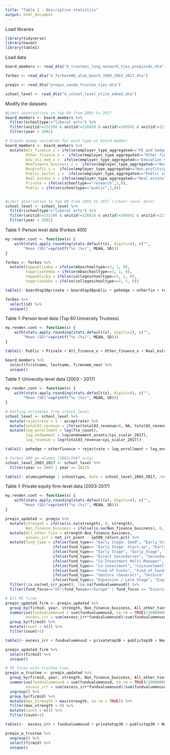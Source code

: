 ```yaml
---
title: "Table 1 - Descriptive statistics"
output: html_document
---
```


Load libraries
```r
library(tidyverse)
library(haven)
library(table1)
```



Load data
```r
board_members <- read_dta("d_trustees_long_network_ties_preqinids.dta")

forbes <- read_dta("d_forbes400_alum_board_1989_2003_2017.dta")

preqin <- read_dta("preqin_sandp_trustee_ties.dta")

school_level <- read_dta("d_school_level_elite_embed.dta")
```


Modify the datasets
```r
#Limit observations to top 60 from 2003 to 2017
board_members <- board_members %>% 
  filter(schooltype!="liberal arts") %>% 
  filter(unitid!=232186 & unitid!=126818 & unitid!=209542 & unitid!=221759 & unitid!=102614 & unitid!=129020 & unitid!=181464) %>% 
  filter(year > 2002)

# Create dummy variables for each type of board member
board_members <- board_members %>% 
  mutate(Alt_finance_x = ifelse(employer_type_aggregated=="PE and hedge funds",1,0),
         Other_finance_x =  ifelse(employer_type_aggregated=="Other finance",1,0),
         Edu_sci_med_x =  ifelse(employer_type_aggregated=="Education science medicine",1,0),
         Nonfinance_business_x =  ifelse(employer_type_aggregated=="Non-financial business",1,0),
         Nonprofit_x =  ifelse(employer_type_aggregated=="Non-profits/philanthropy",1,0),
         Public_sector_x =  ifelse(employer_type_aggregated=="Public sector",1,0),
         Real_estate_x = ifelse(employer_type_aggregated=="Real estate",1,0),
         Private = ifelse(schooltype=="research",1,0),
         Public = ifelse(schooltype=="public",1,0))


#Limit observation to top 60 from 2003 to 2017 (school level data)
school_level <- school_level %>% 
  filter(schooltype!="liberal arts") %>% 
  filter(unitid!=232186 & unitid!=126818 & unitid!=209542 & unitid!=221759 & unitid!=102614 & unitid!=129020 & unitid!=181464) %>% 
  filter(year > 2002)
```


Table 1: Person level data (Forbes 400)
```r
my.render.cont <- function(x) {
    with(stats.apply.rounding(stats.default(x), digits=4), c("",
        "Mean (SD)"=sprintf("%s (%s)", MEAN, SD)))
}

forbes <- forbes %>% 
  mutate(toppublicmba = ifelse(mbaschooltype==2, 1, 0),
         topprivatemba = ifelse(mbaschooltype==3, 1, 0),
         toppublicba = ifelse(collegeschooltype==2, 1, 0),
         topprivateba = ifelse(collegeschooltype==3, 1, 0))

table1(~ boardtop30private + boardtop30public + pehedge + otherfin + technology + worth + inherited + topprivateba + toppublicba + topprivatemba +  toppublicmba, data = forbes, render.continuous=my.render.cont)

forbes %>% 
  select(id) %>% 
  unique()
```



Table 1: Person level data (Top 60 University Trustees)
```r
my.render.cont <- function(x) {
    with(stats.apply.rounding(stats.default(x), digits=2), c("",
        "Mean (SD)"=sprintf("%s (%s)", MEAN, SD)))
}

table1(~ Public + Private + Alt_finance_x + Other_finance_x + Real_estate_x + Nonfinance_business_x + Nonprofit_x  + Edu_sci_med_x + Public_sector_x, data = board_members, render.continuous=my.render.cont)

board_members %>% 
  select(firstname, lastname, firmname_new) %>% 
  unique()
```



Table 1: University-level data (2003 - 2017)
```r
my.render.cont <- function(x) {
    with(stats.apply.rounding(stats.default(x), digits=4), c("",
        "Mean (SD)"=sprintf("%s (%s)", MEAN, SD)))
}

# Getting estimates from school_level
school_level <- school_level %>% 
  mutate(rejectrate = 1 - acceptrate) %>% 
  mutate(total03_revenue = ifelse(total03_revenue<0, NA, total03_revenue)) %>% 
  mutate(log_enrollment = log(fte_count),
         log_endowment = log(endowment_assets/cpi_scalar_2017),
         log_revenue = log(total03_revenue/cpi_scalar_2017))

table1(~ pehedge + otherfinance + rejectrate + log_enrollment + log_endowment + log_revenue  + fgrnt_p + pefraceunder| schooltype, data = school_level, render.continuous=my.render.cont)

# Forbes 400 pe alumni (2003/2007 only)
school_level_2003_2017 <- school_level %>% 
  filter(year == 2003 | year == 2017)

table1(~ alumnipehedge | schooltype, data = school_level_2003_2017, render.continuous=my.render.cont)
```




Table 1: Private equity firm-level data (2003-2017)
```r
my.render.cont <- function(x) {
    with(stats.apply.rounding(stats.default(x), digits=4), c("",
        "Mean (SD)"=sprintf("%s (%s)", MEAN, SD)))
}

preqin_updated <- preqin %>% 
  mutate(strength = ifelse(is.na(strength), 0, strength),
         Non_finance_business = ifelse(is.na(Non_finance_business), 0, Non_finance_business)) %>%
  mutate(All_other_ties = strength-Non_finance_business,
         excess_irr = net_irr_pcent - sp500_return_pct) %>% 
  mutate(fund_type = ifelse(fund_type== "Early Stage: Seed", "Early_Stage",
                     ifelse(fund_type== "Early Stage: Start-up", "Early_Stage",
                     ifelse(fund_type== "Early Stage", "Early_Stage",
                     ifelse(fund_type== "Direct Secondaries", "Secondaries",
                     ifelse(fund_type== "Co-Investment Multi-Manager", "Coinvestment",
                     ifelse(fund_type== "Co-investment", "Coinvestment",
                     ifelse(fund_type== "Fund of Funds", "Fund_of_Funds",
                     ifelse(fund_type== "Venture (General)", "Venture",
                     ifelse(fund_type== "Expansion / Late Stage", "Expansion", fund_type)))))))))) %>% 
  filter(!is.na(net_irr_pcent), !is.na(fundvaluemnusd)) %>% 
  filter(fund_focus=="US"|fund_focus=="Europe" | fund_focus == "Diversified Multi-Re")

# All PE firms
preqin_updated_firm <- preqin_updated %>% 
  group_by(firmid, year, strength, Non_finance_business, All_other_ties, privatetop30, publictop30, rejectrtindex) %>% 
  summarise(fundvaluemnusd = sum(fundvaluemnusd, na.rm = TRUE)/1000000000,
         excess_irr = sum(excess_irr*fundvaluemnusd)/sum(fundvaluemnusd, na.rm = TRUE)) %>% 
  group_by(firmid) %>% 
  mutate(count = n()) %>% 
  filter(count>1)

table1(~ excess_irr + fundvaluemnusd + privatetop30 + publictop30 + Non_finance_business + All_other_ties, data = preqin_updated_firm, render.continuous=my.render.cont)

preqin_updated_firm %>% 
  select(firmid) %>% 
  unique()

# PE firms with trustee ties
preqin_w_trustee <- preqin_updated %>% 
  group_by(firmid, year, strength, Non_finance_business, All_other_ties, privatetop30, publictop30, rejectrtindex) %>% 
  summarise(fundvaluemnusd = sum(fundvaluemnusd, na.rm = TRUE)/1000000000,
         excess_irr = sum(excess_irr*fundvaluemnusd)/sum(fundvaluemnusd, na.rm = TRUE)) %>% 
  ungroup() %>% 
  group_by(firmid) %>% 
  mutate(max_strength = max(strength, na.rm = TRUE)) %>% 
  filter(max_strength > 0) %>% 
  mutate(count = n()) %>% 
  filter(count>1)

table1(~  excess_irr + fundvaluemnusd + privatetop30 + publictop30 + Non_finance_business + All_other_ties, data = preqin_w_trustee, render.continuous=my.render.cont)

preqin_w_trustee %>% 
  ungroup() %>% 
  select(firmid) %>% 
  unique()
```
